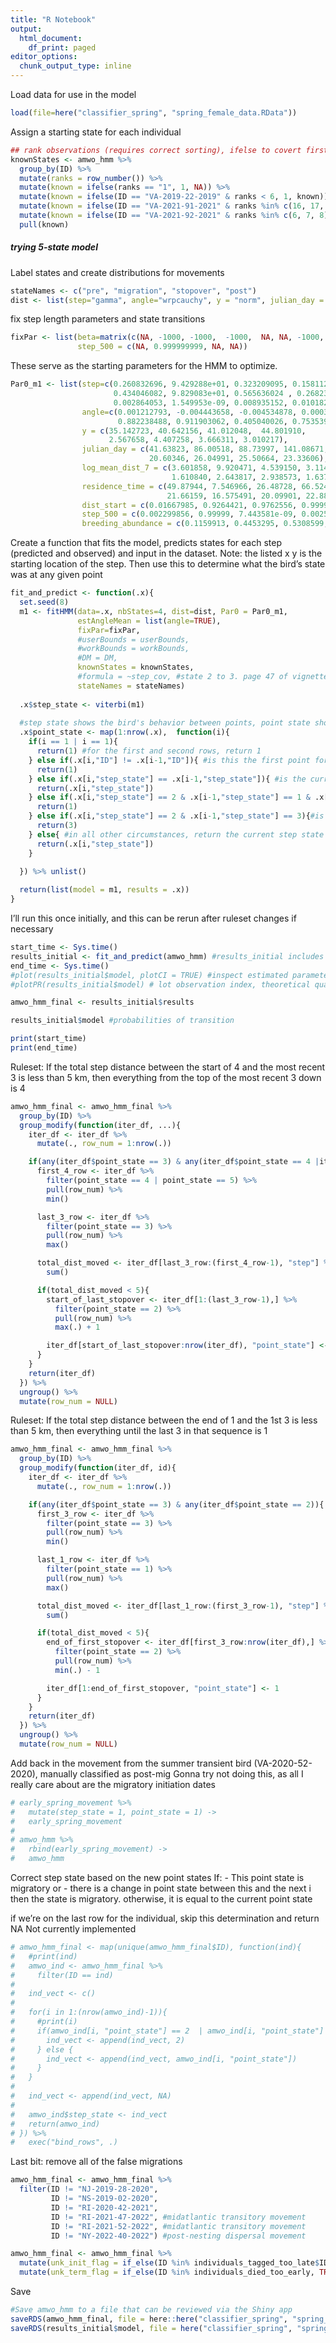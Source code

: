 ```yaml
---
title: "R Notebook"
output:
  html_document:
    df_print: paged
editor_options:
  chunk_output_type: inline
---
```


Load data for use in the model
```r
load(file=here("classifier_spring", "spring_female_data.RData"))
```

Assign a starting state for each individual
```r
## rank observations (requires correct sorting), ifelse to covert first observations to state 1 and all others NA
knownStates <- amwo_hmm %>%
  group_by(ID) %>%
  mutate(ranks = row_number()) %>%
  mutate(known = ifelse(ranks == "1", 1, NA)) %>%
  mutate(known = ifelse(ID == "VA-2019-22-2019" & ranks < 6, 1, known)) %>% #accidentally slips into 3 too early
  mutate(known = ifelse(ID == "VA-2021-91-2021" & ranks %in% c(16, 17, 18), 2, known)) %>% #crw stops the bird from slipping into mig
  mutate(known = ifelse(ID == "VA-2021-92-2021" & ranks %in% c(6, 7, 8), 2, known)) %>% #crw stops the bird from slipping into mig
  pull(known)
```

##### trying 5-state model

Label states and create distributions for movements
```r
stateNames <- c("pre", "migration", "stopover", "post")
dist <- list(step="gamma", angle="wrpcauchy", y = "norm", julian_day = "norm", dist_start = "bern", step_500 = "bern", breeding_abundance = "bern", log_mean_dist_7 = "norm", residence_time = "norm") #,  
```

fix step length parameters and state transitions
```r
fixPar <- list(beta=matrix(c(NA, -1000,	-1000,	-1000,	NA,	NA,	-1000,	NA,	-1000,	-1000,	-1000,	-1000), nrow = 1, byrow = TRUE),
               step_500 = c(NA, 0.999999999, NA, NA)) 
```

These serve as the starting parameters for the HMM to optimize.
```r
Par0_m1 <- list(step=c(0.260832696, 9.429288e+01, 0.323209095, 0.1581120, #mean in km
                       0.434046082, 9.829083e+01, 0.565636024 , 0.2682378, # SD in km
                       0.002864053, 1.549953e-09, 0.008935152, 0.0101826), #zeromass ie how many zeroes expected in the distribution
                angle=c(0.001212793, -0.004443658, -0.004534878, 0.0003999368, #mean
                        0.882238488, 0.911903062, 0.405040026, 0.7535390314),
                y = c(35.142723, 40.642156, 41.012048,  44.801910,
                      2.567658, 4.407258, 3.666311, 3.010217),
                julian_day = c(41.63823, 86.00518, 88.73997, 141.08671, #mean
                               20.60346, 26.04991, 25.50664, 23.33606),#concentration
                log_mean_dist_7 = c(3.601858, 9.920471, 4.539150, 3.114167, #mean
                                    1.610840, 2.643817, 2.938573, 1.637662), #sd
                residence_time = c(49.87944, 7.546966, 26.48728, 66.52459, #mean
                                   21.66159, 16.575491, 20.09901, 22.88829), #sd
                dist_start = c(0.01667985, 0.9264421, 0.9762556, 0.999999), #prob
                step_500 = c(0.002299856, 0.99999, 7.443581e-09, 0.00255622), #prob
                breeding_abundance = c(0.1159913, 0.4453295, 0.5308599, 0.8146863)) #prob
```

Create a function that fits the model, predicts states for each step (predicted and observed) and input in the dataset. Note: the listed x y is the starting location of the step. Then use this to determine what the bird's state was at any given point
```r
fit_and_predict <- function(.x){
  set.seed(8)
  m1 <- fitHMM(data=.x, nbStates=4, dist=dist, Par0 = Par0_m1,
               estAngleMean = list(angle=TRUE),
               fixPar=fixPar,
               #userBounds = userBounds,
               #workBounds = workBounds,
               #DM = DM,
               knownStates = knownStates,
               #formula = ~step_cov, #state 2 to 3. page 47 of vignette shows how to create the beta matrix
               stateNames = stateNames)
  
  .x$step_state <- viterbi(m1)
  
  #step state shows the bird's behavior between points, point state shows the birds behavior at points
  .x$point_state <- map(1:nrow(.x),  function(i){
    if(i == 1 | i == 1){
      return(1) #for the first and second rows, return 1
    } else if(.x[i,"ID"] != .x[i-1,"ID"]){ #is this the first point for this ID? Return the starting state
      return(1)
    } else if(.x[i,"step_state"] == .x[i-1,"step_state"]){ #is the current step state the same as the last step state? Return the current step state
      return(.x[i,"step_state"])
    } else if(.x[i,"step_state"] == 2 & .x[i-1,"step_state"] == 1 & .x[i,"ID"] == .x[i-2,"ID"]){ #is the current step state mig and the previous step pre-mig, and is this not step 1 or 2? Return pre-mig
      return(1)
    } else if(.x[i,"step_state"] == 2 & .x[i-1,"step_state"] == 3){#is the current step state mig and the previous step stopover? Return stopover
      return(3)
    } else{ #in all other circumstances, return the current step state
      return(.x[i,"step_state"])
    }

  }) %>% unlist()
  
  return(list(model = m1, results = .x))
}
```


I'll run this once initially, and this can be rerun after ruleset changes if necessary
```r
start_time <- Sys.time()
results_initial <- fit_and_predict(amwo_hmm) #results_initial includes both the created model and the df with predicted states 
end_time <- Sys.time()
#plot(results_initial$model, plotCI = TRUE) #inspect estimated parameters for each state and state classifications for each individual
#plotPR(results_initial$model) # lot observation index, theoretical quantiles, and lag

amwo_hmm_final <- results_initial$results

results_initial$model #probabilities of transition

print(start_time)
print(end_time)
```


Ruleset: If the total step distance between the start of 4 and the most recent 3 is less than 5 km, then everything from the top of the most recent 3 down is 4
```r
amwo_hmm_final <- amwo_hmm_final %>%
  group_by(ID) %>%
  group_modify(function(iter_df, ...){
    iter_df <- iter_df %>%
      mutate(., row_num = 1:nrow(.))

    if(any(iter_df$point_state == 3) & any(iter_df$point_state == 4 |iter_df$point_state == 5)){
      first_4_row <- iter_df %>%
        filter(point_state == 4 | point_state == 5) %>%
        pull(row_num) %>%
        min()

      last_3_row <- iter_df %>%
        filter(point_state == 3) %>%
        pull(row_num) %>%
        max()

      total_dist_moved <- iter_df[last_3_row:(first_4_row-1), "step"] %>%
        sum()

      if(total_dist_moved < 5){
        start_of_last_stopover <- iter_df[1:(last_3_row-1),] %>%
          filter(point_state == 2) %>%
          pull(row_num) %>%
          max(.) + 1

        iter_df[start_of_last_stopover:nrow(iter_df), "point_state"] <- 4
      }
    }
    return(iter_df)
  }) %>%
  ungroup() %>%
  mutate(row_num = NULL)
```

Ruleset: If the total step distance between the end of 1 and the 1st 3 is less than 5 km, then everything until the last 3 in that sequence is 1
```r
amwo_hmm_final <- amwo_hmm_final %>%
  group_by(ID) %>%
  group_modify(function(iter_df, id){
    iter_df <- iter_df %>%
      mutate(., row_num = 1:nrow(.))

    if(any(iter_df$point_state == 3) & any(iter_df$point_state == 2)){
      first_3_row <- iter_df %>%
        filter(point_state == 3) %>%
        pull(row_num) %>%
        min()

      last_1_row <- iter_df %>%
        filter(point_state == 1) %>%
        pull(row_num) %>%
        max()

      total_dist_moved <- iter_df[last_1_row:(first_3_row-1), "step"] %>%
        sum()

      if(total_dist_moved < 5){
        end_of_first_stopover <- iter_df[first_3_row:nrow(iter_df),] %>%
          filter(point_state == 2) %>%
          pull(row_num) %>%
          min(.) - 1

        iter_df[1:end_of_first_stopover, "point_state"] <- 1
      }
    }
    return(iter_df)
  }) %>%
  ungroup() %>%
  mutate(row_num = NULL)
```

Add back in the movement from the summer transient bird (VA-2020-52-2020), manually classified as post-mig
Gonna try not doing this, as all I really care about are the migratory initiation dates
```r
# early_spring_movement %>%
#   mutate(step_state = 1, point_state = 1) ->
#   early_spring_movement
# 
# amwo_hmm %>%
#   rbind(early_spring_movement) ->
#   amwo_hmm
```

Correct step state based on the new point states
If:
- This point state is migratory
or
- there is a change in point state between this and the next i
then the state is migratory. otherwise, it is equal to the current point state

if we're on the last row for the individual, skip this determination and return NA
Not currently implemented
```r
# amwo_hmm_final <- map(unique(amwo_hmm_final$ID), function(ind){
#   #print(ind)
#   amwo_ind <- amwo_hmm_final %>%
#     filter(ID == ind)
#   
#   ind_vect <- c()
#   
#   for(i in 1:(nrow(amwo_ind)-1)){
#     #print(i)
#     if(amwo_ind[i, "point_state"] == 2  | amwo_ind[i, "point_state"] != amwo_ind[i+1, "point_state"]){
#       ind_vect <- append(ind_vect, 2)
#     } else {
#       ind_vect <- append(ind_vect, amwo_ind[i, "point_state"])
#     }
#   }
#   
#   ind_vect <- append(ind_vect, NA)
#   
#   amwo_ind$step_state <- ind_vect
#   return(amwo_ind)
# }) %>%
#   exec("bind_rows", .)
```

Last bit: remove all of the false migrations
```r
amwo_hmm_final <- amwo_hmm_final %>%
  filter(ID != "NJ-2019-28-2020",
         ID != "NS-2019-02-2020",
         ID != "RI-2020-42-2021",
         ID != "RI-2021-47-2022", #midatlantic transitory movement
         ID != "RI-2021-52-2022", #midatlantic transitory movement
         ID != "NY-2022-40-2022") #post-nesting dispersal movement
```

```r
amwo_hmm_final <- amwo_hmm_final %>%
  mutate(unk_init_flag = if_else(ID %in% individuals_tagged_too_late$ID, TRUE, FALSE)) %>%
  mutate(unk_term_flag = if_else(ID %in% individuals_died_too_early, TRUE, FALSE))
```

Save
```r
#Save amwo_hmm to a file that can be reviewed via the Shiny app
saveRDS(amwo_hmm_final, file = here::here("classifier_spring", "spring_female_4_state_model.rds"))
saveRDS(results_initial$model, file = here("classifier_spring", "spring_female_4_state_parameters.rds"))
```

